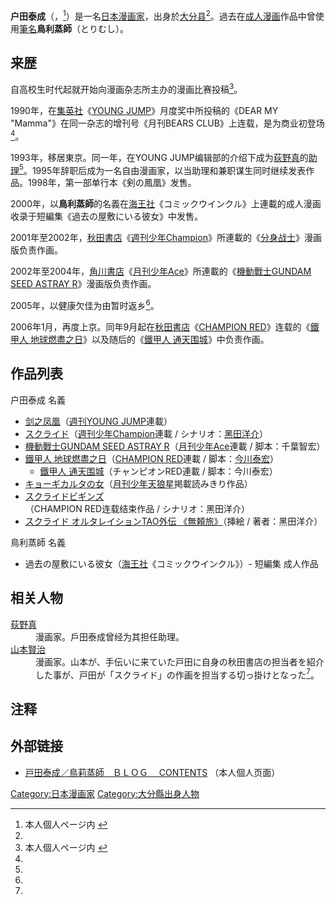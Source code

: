 {{Infobox 漫画家
|姓名 =户田泰成
|日語原文 =戸田泰成
|画像 = 
|画像サイズ = 
|脚注 = 
|本名 = 
|出生日期= 1970年
|出生地點= [[大分县|大分县]]
|没年 = 
|没地 = 
|国籍 = 
|職業 = 
|活躍時期= 1990年－
|ジャンル = 
|代表作 = {{plainlist|
*[[スクライド_(漫画)|分身战士]]
*[[鐵甲人_地球燃盡之日|鐵甲人 地球燃盡之日]]
}}
|受賞 = 
|サイン = 
|官方網站= [http://blog.goo.ne.jp/tori-musi 户田泰成／鳥莉蒸師　ＢＬＯＧ　 CONTENTS]
}}
{{漫画}}
'''户田泰成'''（{{lang-ja|戸田 泰成}}，{{bd|1970年|11月}}<ref name="profile">本人個人ページ内 {{Cite web
 |title        = プロフィールのページ。リンク切れ
 |url          = http://tamtamx.hp.infoseek.co.jp/toda~1.htm
 |accessdate   = 2010-08-26
 |archive-url  = https://web.archive.org/web/20090226221759/http://tamtamx.hp.infoseek.co.jp/toda~1.htm
 |archive-date = 2009-02-26
 |dead-url     = yes
}}</ref>）是一名[[日本|日本]][[漫画家|漫画家]]，出身於[[大分县|大分县]]<ref name="profile" />。過去在[[成人漫画|成人漫画]]作品中曾使用[[筆名|筆名]]'''鳥利蒸師'''（とりむし）。

== 来歴 ==
自高校生时代起就开始向漫画杂志所主办的漫画比赛投稿<ref name="profile2">本人個人ページ内 {{Cite web
 |title        = 《詳細》■（以前までの作品履歴。リンク切れ）
 |url          = http://tamtamx.hp.infoseek.co.jp/new7.html
 |accessdate   = 2010-08-26
 |archive-url  = https://web.archive.org/web/20090809135954/http://tamtamx.hp.infoseek.co.jp/new7.html
 |archive-date = 2009-08-09
 |dead-url     = yes
}}</ref>。

1990年，在[[集英社|集英社]]《[[週刊YOUNG_JUMP|YOUNG JUMP]]》月度奖中所投稿的《DEAR MY "Mamma"》在同一杂志的增刊号《月刊BEARS CLUB》上连载，是为商业初登场<ref name="profile" />。

1993年，移居東京。同一年，在YOUNG JUMP编辑部的介绍下成为[[荻野真|荻野真]]的[[アシスタント_(漫画)|助理]]<ref name="profile" />。1995年辞职后成为一名自由漫画家，以当助理和兼职谋生同时继续发表作品。1998年，第一部单行本《剣の鳳凰》发售。

2000年，以'''鳥利蒸師'''的名義在[[海王社|海王社]]《コミックウインクル》上連載的成人漫画收录于短編集《過去の屋敷にいる彼女》中发售。

2001年至2002年，[[秋田書店|秋田書店]]《[[週刊少年Champion|週刊少年Champion]]》所連載的《[[スクライド_(漫画)|分身战士]]》漫画版负责作画。

2002年至2004年，[[角川書店|角川書店]]《[[月刊少年Ace|月刊少年Ace]]》所連載的《[[機動戰士GUNDAM_SEED_ASTRAY#機動戦士ガンダムSEED_ASTRAY|機動戰士GUNDAM SEED ASTRAY R]]》漫画版负责作画。

2005年，以健康欠佳为由暂时返乡<ref name="profile" />。

2006年1月，再度上京。同年9月起在[[秋田書店|秋田書店]]《[[チャンピオンRED|CHAMPION RED]]》连载的《[[鐵甲人_地球燃盡之日|鐵甲人 地球燃盡之日]]》以及随后的《[[ジャイアントロボ_バベルの籠城|鐵甲人 通天围城]]》中负责作画。

== 作品列表 ==
; 户田泰成 名義
* [[剣の鳳凰|剑之凤凰]]（[[週刊YOUNG_JUMP|週刊YOUNG JUMP]]連載）
* [[スクライド_(漫画)|スクライド]]（[[週刊少年Champion|週刊少年Champion]]連載 / シナリオ：[[黑田洋介|黑田洋介]]）
* [[機動戰士GUNDAM_SEED_ASTRAY#機動戦士ガンダムSEED_ASTRAY|機動戰士GUNDAM SEED ASTRAY R]]（[[月刊少年Ace|月刊少年Ace]]連載 / 脚本：千葉智宏）
* [[鐵甲人_地球燃盡之日|鐵甲人 地球燃盡之日]]（[[チャンピオンRED|CHAMPION RED]]連載 / 脚本：[[今川泰宏|今川泰宏]]）
** [[ジャイアントロボ_バベルの籠城|鐵甲人 通天围城]]（チャンピオンRED連載 / 脚本：今川泰宏）
* [[キョーギカルタの女|キョーギカルタの女]]（[[月刊少年天狼星|月刊少年天狼星]]掲載読みきり作品）
* [[スクライド_(漫画)|スクライドビギンズ]]（CHAMPION RED连载结束作品 / シナリオ：黑田洋介）
* [[超能奇兵|スクライド オルタレイションTAO外伝 《無頼旅》]]（挿絵 / 著者：黑田洋介）
; 鳥利蒸師 名義
* 過去の屋敷にいる彼女（[[海王社|海王社]]《コミックウインクル》）- 短編集 成人作品

== 相关人物 ==
; [[荻野真|荻野真]]
: 漫画家。戶田泰成曾经为其担任助理。
; [[山本賢治|山本賢治]]
: 漫画家。山本が、手伝いに来ていた戸田に自身の秋田書店の担当者を紹介した事が、戸田が「スクライド」の作画を担当する切っ掛けとなった<ref name="profile2" />。

== 注释 ==
{{Reflist}}

== 外部链接 ==
* [http://blog.goo.ne.jp/tori-musi 戸田泰成／鳥莉蒸師　ＢＬＯＧ　 CONTENTS] {{Wayback|url=http://blog.goo.ne.jp/tori-musi |date=20130620154353 }}（本人個人页面）

{{DEFAULTSORT:TOTA Yasunari}}
[[Category:日本漫画家|Category:日本漫画家]]
[[Category:大分縣出身人物|Category:大分縣出身人物]]